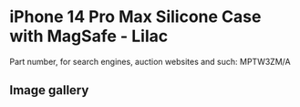 
# iPhone 14 Pro Max Silicone Case with MagSafe - Lilac

Part number, for search engines, auction websites and such: MPTW3ZM/A

## Image gallery

<div style={{ width: "768px" }}>
  <GalleryComponent
    images={[
      {
        original: "/everysource/MPTW3.png",
        thumbnail: "/everypreview/MPTW3.png",
      },
      {
        original: "/everysource/MPTW3_AV1.png",
        thumbnail: "/everypreview/MPTW3_AV1.png",
      },
      {
        original: "/everysource/MPTW3_AV2.png",
        thumbnail: "/everypreview/MPTW3_AV2.png",
      },
      {
        original: "/everysource/MPTW3_AV3.png",
        thumbnail: "/everypreview/MPTW3_AV3.png",
      }
    ]}
  />
</div>
